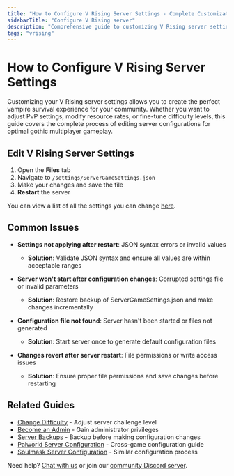 ```yaml
---
title: "How to Configure V Rising Server Settings - Complete Customization Guide"
sidebarTitle: "Configure V Rising server"
description: "Comprehensive guide to customizing V Rising server settings including PvP options, difficulty levels, and gameplay mechanics. Learn how to edit ServerGameSettings.json for optimal vampire survival experiences."
tags: "vrising"
---
```


# How to Configure V Rising Server Settings

Customizing your V Rising server settings allows you to create the perfect vampire survival experience for your community. Whether you want to adjust PvP settings, modify resource rates, or fine-tune difficulty levels, this guide covers the complete process of editing server configurations for optimal gothic multiplayer gameplay.

## Edit V Rising Server Settings

1. Open the **Files** tab
2. Navigate to `/settings/ServerGameSettings.json`
3. Make your changes and save the file
4. **Restart** the server

You can view a list of all the settings you can change [here](https://vrising.fandom.com/wiki/Server_settings).

## Common Issues

- **Settings not applying after restart**: JSON syntax errors or invalid values
  - **Solution**: Validate JSON syntax and ensure all values are within acceptable ranges

- **Server won't start after configuration changes**: Corrupted settings file or invalid parameters
  - **Solution**: Restore backup of ServerGameSettings.json and make changes incrementally

- **Configuration file not found**: Server hasn't been started or files not generated
  - **Solution**: Start server once to generate default configuration files

- **Changes revert after server restart**: File permissions or write access issues
  - **Solution**: Ensure proper file permissions and save changes before restarting

## Related Guides

- [Change Difficulty](/games/vrising/change-difficulty) - Adjust server challenge level
- [Become an Admin](/games/vrising/become-an-admin) - Gain administrator privileges
- [Server Backups](/panel/backups) - Backup before making configuration changes
- [Palworld Server Configuration](/games/palworld/configure-server-settings) - Cross-game configuration guide
- [Soulmask Server Configuration](/games/soulmask/change-server-settings) - Similar configuration process

Need help? [Chat with us](https://berrybyte.net/contact) or join our [community Discord server](https://discord.com/invite/Pv8DMpXtma).